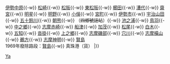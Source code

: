 {{鐵道路線|
| 模板名稱 = 山田線·鳥羽線·志摩線
| 名稱 = [[File:Kintetsulogo.png|19px|近畿日本鐵道|link=近畿日本鐵道]] <small>[[近畿日本鐵道]]</small> [[山田線 (近畿日本鐵道)|山田線]]、[[鳥羽線]]、[[志摩線]] [[File:KT number-M.svg|20px]]
| 代表色 = #00b3c1
| 背景顏色 = #FFFFFF 
| 車站列表 = （[[Template:近鐵名古屋線|近鐵名古屋]]、[[Template:近鐵大阪線|上本町]]方向 ←）[[伊勢中川站|伊勢中川]]{{-w}} [[伊勢中原站|伊勢中原]]{{-w}} [[松崎站 (三重縣)|松崎]]{{-w}} [[松阪站|松阪]]{{-w}} [[東松阪站|東松阪]]{{-w}} [[櫛田站|櫛田]]{{-w}} [[漕代站|漕代]]{{-w}} [[齋宮站|齋宮]]{{-w}} [[明星站 (三重縣)|明星]]{{-w}} [[明野站|明野]]{{-w}} [[小俁站 (三重縣)|小俁]]{{-w}} [[宮町站|宮町]]{{-w}} [[伊勢市站|伊勢市]]{{-w}} [[宇治山田站|宇治山田]]{{-w}} [[五十鈴川站|五十鈴川]]{{-w}} [[朝熊站|朝熊]]{{-w}} （<del>四鄉號誌站</del>）{{-w}} [[池之浦站|池之浦]]{{-w}} [[鳥羽站|鳥羽]]{{-w}} [[中之鄉站|中之鄉]]{{-w}} [[志摩赤崎站|志摩赤崎]]{{-w}} [[船津站 (鳥羽市)|船津]]{{-w}} [[加茂站 (三重縣)|加茂]]{{-w}} [[松尾站 (三重縣)|松尾]]{{-w}} [[白木站|白木]]{{-w}} [[五知站|五知]]{{-w}} [[沓掛站|沓掛]]{{-w}} [[上之鄉站|上之鄉]]{{-w}} [[志摩磯部站|志摩磯部]]{{-w}} [[穴川站 (三重縣)|穴川]]{{-w}} [[志摩橫山站|志摩橫山]]{{-w}} [[鵜方站|鵜方]]{{-w}} [[志摩神明站|志摩神明]]{{-w}} [[賢島站|賢島]]<br />1969年廢除路段：[[賢島站|賢島]]{{-w}} 真珠港（貨）
|}}<noinclude>
[[Category:近畿日本鐵道路線模板|Ya]]
</noinclude>